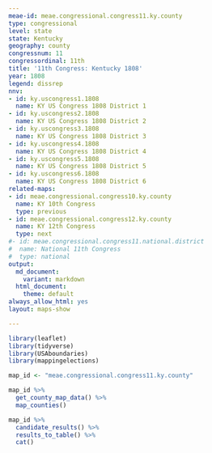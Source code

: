 ```yaml
---
meae-id: meae.congressional.congress11.ky.county
type: congressional
level: state
state: Kentucky
geography: county
congressnum: 11
congressordinal: 11th
title: '11th Congress: Kentucky 1808'
year: 1808
legend: dissrep
nnv:
- id: ky.uscongress1.1808
  name: KY US Congress 1808 District 1
- id: ky.uscongress2.1808
  name: KY US Congress 1808 District 2
- id: ky.uscongress3.1808
  name: KY US Congress 1808 District 3
- id: ky.uscongress4.1808
  name: KY US Congress 1808 District 4
- id: ky.uscongress5.1808
  name: KY US Congress 1808 District 5
- id: ky.uscongress6.1808
  name: KY US Congress 1808 District 6
related-maps:
- id: meae.congressional.congress10.ky.county
  name: KY 10th Congress
  type: previous
- id: meae.congressional.congress12.ky.county
  name: KY 12th Congress
  type: next
#- id: meae.congressional.congress11.national.district
#  name: National 11th Congress
#  type: national
output:
  md_document:
    variant: markdown
  html_document:
    theme: default
always_allow_html: yes
layout: maps-show

---
```


```r
library(leaflet)
library(tidyverse)
library(USAboundaries)
library(mappingelections)

map_id <- "meae.congressional.congress11.ky.county"
```

<div class="map">

```r
map_id %>%
  get_county_map_data() %>%
  map_counties()
```

</div>

<div class="results-table">

```r
map_id %>%
  candidate_results() %>%
  results_to_table() %>%
  cat()
```

</div>
